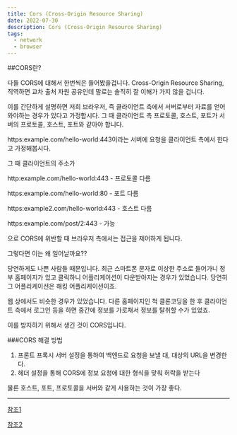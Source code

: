 ```yaml
---
title: Cors (Cross-Origin Resource Sharing)
date: 2022-07-30
description: Cors (Cross-Origin Resource Sharing)
tags:
  - network
  - browser
---
```


##CORS란?

 다들 CORS에 대해서 한번씩은 들어봤을겁니다. Cross-Origin Resource Sharing, 직역하면 교차 출처 자원 공유인데 말로는 솔직히 잘 이해가 가지 않을 겁니다.

 이를 간단하게 설명하면 저희 브라우저, 즉 클라이언트 측에서 서버로부터 자료를 얻어와야하는 경우가 있다고 가정합시다. 그 때 클라이언트 측 프로토콜, 호스트, 포트가 서버의 프로토콜, 호스트, 포트와 같아야 합니다.

 https:example.com/hello-world:443이라는 서버에 요청을 클라이언트 측에서 한다고 가정해봅시다.

 그 때 클라이언트의 주소가

 http:example.com/hello-world:443 - 프로토콜 다름

 https:example.com/hello-world:80 - 포트 다름

 https:example2.com/hello-world:443 - 호스트 다름

 https:example.com/post/2:443 - 가능

 으로 CORS에 위반할 때 브라우저 측에서는 접근을 제어하게 됩니다.

 그렇다면 이는 왜 일어날까요??

 당연하게도 나쁜 사람들 때문입니다. 최근 스마트폰 문자로 이상한 주소로 들어가니 정부 홈페이지가 있고 클릭하니 어플리케이션이 다운받아지는 경우가 있었습니다. 당연히 그 어플리케이션은 해킹 어플리케이션이죠.

 웹 상에서도 비슷한 경우가 있었습니다. 다른 홈페이지인 척 클론코딩을 한 후 클라이언트 측에서 로그인 등을 하면 중간에 정보를 가로채서 정보를 탈취할 수가 있었죠.

 이를 방지하기 위해서 생긴 것이 CORS입니다.

###CORS 해결 방법

  1. 프론트 프록시 서버 설정을 통하여 백엔드로 요청을 보낼 대, 대상의 URL을 변경한다.
  2. 헤더 설정을 통해 CORS에 정보 요청에 대한 형식을 맞춰 허락을 받는다

  물론 호스트, 포트, 프로토콜을 서버와 같게 사용하는 것이 가장 좋다.

---

[참조1](https://hannut91.github.io/blogs/infra/cors)

[참조2](https://velog.io/@frankle97/CORS%EB%9E%80)
